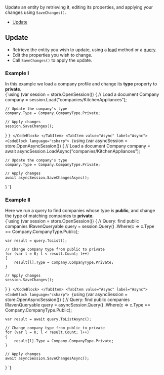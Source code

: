 
Update an entity by retrieving it, editing its properties, and applying your changes using `SaveChanges()`.  

- [Update](../../client-api/session/updating-entities.mdx#update)
## Update

* Retrieve the entity you wish to update, using a [load](../../client-api/session/loading-entities.mdx#load) 
  method or a [query](../../client-api/session/querying/how-to-query.mdx#sessionquery).  
* Edit the properties you wish to change.  
* Call `SaveChanges()` to apply the update.  
### Example I

In this example we load a company profile and change its **type** property to **private**.  
<Tabs groupId='languageSyntax'>
<TabItem value="Sync" label="Sync">
<CodeBlock language="csharp">
{`using (var session = store.OpenSession())
{
    // Load a document
    Company company = session.Load<Company>("companies/KitchenAppliances");

    // Update the company's type
    company.Type = Company.CompanyType.Private;

    // Apply changes
    session.SaveChanges();
}
`}
</CodeBlock>
</TabItem>
<TabItem value="Async" label="Async">
<CodeBlock language="csharp">
{`using (var asyncSession = store.OpenAsyncSession())
{
    // Load a document
    Company company = await asyncSession.LoadAsync<Company>("companies/KitchenAppliances");

    // Update the company's type
    company.Type = Company.CompanyType.Private;

    // Apply changes
    await asyncSession.SaveChangesAsync();
}
`}
</CodeBlock>
</TabItem>
</Tabs> 
### Example II

Here we run a query to find companies whose type is **public**, and change 
the type of matching companies to **private**.  
<Tabs groupId='languageSyntax'>
<TabItem value="Sync" label="Sync">
<CodeBlock language="csharp">
{`using (var session = store.OpenSession())
{
    // Query: find public companies
    IRavenQueryable<Company> query = session.Query<Company>()
        .Where(c => c.Type == Company.CompanyType.Public);

    var result = query.ToList();

    // Change company type from public to private
    for (var l = 0; l < result.Count; l++)
    {
        result[l].Type = Company.CompanyType.Private;
    }

    // Apply changes
    session.SaveChanges();
}
`}
</CodeBlock>
</TabItem>
<TabItem value="Async" label="Async">
<CodeBlock language="csharp">
{`using (var asyncSession = store.OpenAsyncSession())
{
    // Query: find public companies
    IRavenQueryable<Company> query = asyncSession.Query<Company>()
        .Where(c => c.Type == Company.CompanyType.Public);

    var result = await query.ToListAsync();

    // Change company type from public to private
    for (var l = 0; l < result.Count; l++)
    {
        result[l].Type = Company.CompanyType.Private;
    }

    // Apply changes
    await asyncSession.SaveChangesAsync();
}
`}
</CodeBlock>
</TabItem>
</Tabs> 




